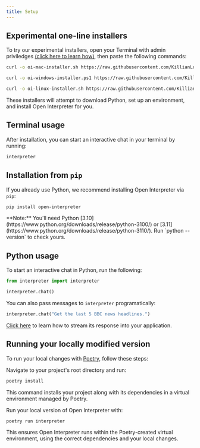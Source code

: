 ```yaml
---
title: Setup
---
```


## Experimental one-line installers

To try our experimental installers, open your Terminal with admin priviledges [(click here to learn how)](https://chat.openai.com/share/66672c0f-0935-4c16-ac96-75c1afe14fe3), then paste the following commands:

<CodeGroup>

```bash Mac
curl -o oi-mac-installer.sh https://raw.githubusercontent.com/KillianLucas/open-interpreter/main/installers/oi-mac-installer.sh && chmod +x oi-mac-installer.sh && ./oi-mac-installer.sh && rm oi-mac-installer.sh
```

```bash Windows
curl -o oi-windows-installer.ps1 https://raw.githubusercontent.com/KillianLucas/open-interpreter/main/installers/oi-windows-installer.ps1 || bitsadmin /transfer "DownloadScript" https://raw.githubusercontent.com/KillianLucas/open-interpreter/main/installers/oi-windows-installer.ps1 %CD%\oi-windows-installer.ps1 && powershell -ExecutionPolicy Bypass -File oi-windows-installer.ps1 && del oi-windows-installer.ps1
```

```bash Linux
curl -o oi-linux-installer.sh https://raw.githubusercontent.com/KillianLucas/open-interpreter/main/installers/oi-linux-installer.sh && chmod +x oi-linux-installer.sh && ./oi-linux-installer.sh && rm oi-linux-installer.sh
```

</CodeGroup>

These installers will attempt to download Python, set up an environment, and install Open Interpreter for you.

## Terminal usage

After installation, you can start an interactive chat in your terminal by running:

```bash
interpreter
```

## Installation from `pip`

If you already use Python, we recommend installing Open Interpreter via `pip`:

```bash
pip install open-interpreter
```

<Info>
  **Note:** You'll need Python
  [3.10](https://www.python.org/downloads/release/python-3100/) or
  [3.11](https://www.python.org/downloads/release/python-3110/). Run `python
  --version` to check yours.
</Info>

## Python usage

To start an interactive chat in Python, run the following:

```python
from interpreter import interpreter

interpreter.chat()
```

You can also pass messages to `interpreter` programatically:

```python
interpreter.chat("Get the last 5 BBC news headlines.")
```

[Click here](/usage/python/streaming-response) to learn how to stream its response into your application.

## Running your locally modified version

To run your local changes with [Poetry](https://python-poetry.org/docs/#installing-with-the-official-installer), follow these steps:

Navigate to your project's root directory and run:

```bash
poetry install
```

This command installs your project along with its dependencies in a virtual environment managed by Poetry.

Run your local version of Open Interpreter with:

```bash
poetry run interpreter
```

This ensures Open Interpreter runs within the Poetry-created virtual environment, using the correct dependencies and your local changes.
